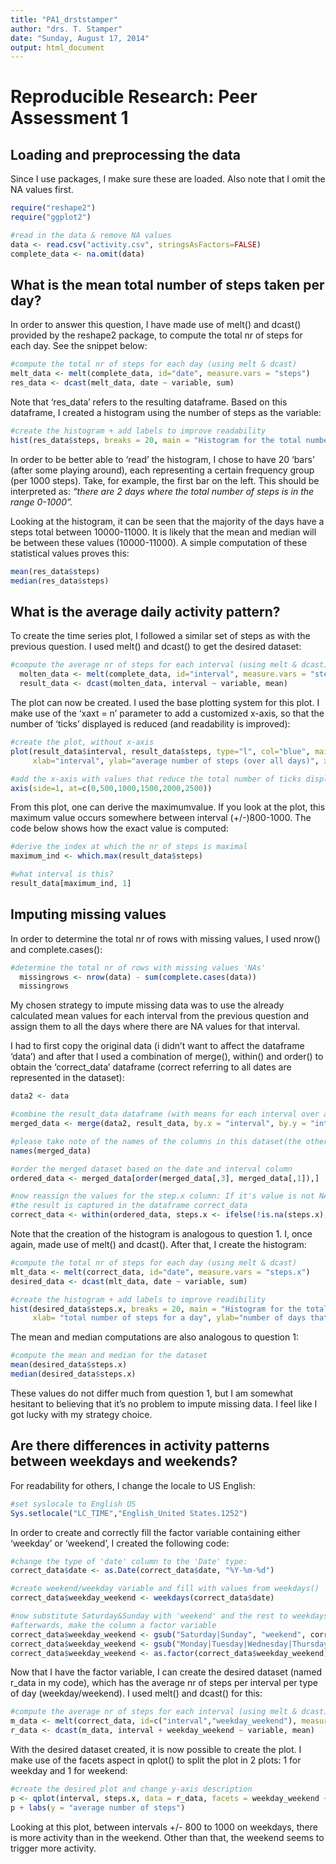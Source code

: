 ```yaml
---
title: "PA1_drststamper"
author: "drs. T. Stamper"
date: "Sunday, August 17, 2014"
output: html_document
---
```


# Reproducible Research: Peer Assessment 1
## Loading and preprocessing the data

Since I use packages, I make sure these are loaded. Also note that I omit the NA values first. 

```r
require("reshape2")  
require("ggplot2")

#read in the data & remove NA values
data <- read.csv("activity.csv", stringsAsFactors=FALSE) 
complete_data <- na.omit(data)
```


## What is the mean total number of steps taken per day?

In order to answer this question, I have made use of melt() and dcast() provided by the reshape2 package, to compute the total nr of steps for each day. See the snippet below:

```r
#compute the total nr of steps for each day (using melt & dcast)
melt_data <- melt(complete_data, id="date", measure.vars = "steps")
res_data <- dcast(melt_data, date ~ variable, sum)
```

Note that 'res_data' refers to the resulting dataframe. Based on this dataframe, I created a histogram using
the number of steps as the variable:

```r
#create the histogram + add labels to improve readability
hist(res_data$steps, breaks = 20, main = "Histogram for the total number of steps per day", xlab= "total number of steps for a day", ylab="number of days that this total occurs")
```

In order to be better able to 'read' the histogram, I chose to have 20 'bars' (after some playing around), each representing a certain frequency group (per 1000 steps). Take, for example, the first bar on the left. This should be interpreted as: *"there are 2 days where the total number of steps is in the range 0-1000".*

Looking at the histogram, it can be seen that the majority of the days have a steps total between 10000-11000. It is likely that the mean and median will be between these values (10000-11000). A simple computation of these statistical values proves this:

```r
mean(res_data$steps)
median(res_data$steps)
```

## What is the average daily activity pattern?

To create the time series plot, I followed a similar set of steps as with the previous question. I used melt() and dcast() to get the desired dataset:

```r
#compute the average nr of steps for each interval (using melt & dcast)
  molten_data <- melt(complete_data, id="interval", measure.vars = "steps")
  result_data <- dcast(molten_data, interval ~ variable, mean)
```

The plot can now be created. I used the base plotting system for this plot. I make use of the 'xaxt = n' parameter to add a customized x-axis, so that the number of 'ticks' displayed is reduced (and readability is improved):

```r
#create the plot, without x-axis
plot(result_data$interval, result_data$steps, type="l", col="blue", main = "Average nr of steps per 5 min interval", 
     xlab="interval", ylab="average number of steps (over all days)", xaxt="n")#xaxt="n" will prevent the x-axis from being filled

#add the x-axis with values that reduce the total number of ticks displayed (=better readability)
axis(side=1, at=c(0,500,1000,1500,2000,2500))
```

From this plot, one can derive the maximumvalue. If you look at the plot, this maximum value occurs somewhere between interval (+/-)800-1000. The code below shows how the exact value is computed:

```r
#derive the index at which the nr of steps is maximal
maximum_ind <- which.max(result_data$steps)

#what interval is this?
result_data[maximum_ind, 1]
```


## Imputing missing values

In order to determine the total nr of rows with missing values, I used nrow() and complete.cases():

```r
#determine the total nr of rows with missing values 'NAs'
  missingrows <- nrow(data) - sum(complete.cases(data))
  missingrows
```

My chosen strategy to impute missing data was to use the already calculated mean values for each interval from the previous question and assign them to all the days where there are NA values for that interval.

I had to first copy the original data (i didn't want to affect the dataframe 'data') and after that I used a combination of merge(), within() and order() to obtain the 'correct_data' dataframe (correct referring to all dates are represented in the dataset):

```r
data2 <- data

#combine the result_data dataframe (with means for each interval over all days) and testdata
merged_data <- merge(data2, result_data, by.x = "interval", by.y = "interval")

#please take note of the names of the columns in this dataset(the other derived datasets also have these names)
names(merged_data)

#order the merged dataset based on the date and interval column
ordered_data <- merged_data[order(merged_data[,3], merged_data[,1]),]

#now reassign the values for the step.x column: If it's value is not NA, keep the value, else, assign the step.y value
#the result is captured in the dataframe correct_data
correct_data <- within(ordered_data, steps.x <- ifelse(!is.na(steps.x), steps.x, steps.y))
```

Note that the creation of the histogram is analogous to question 1. I, once again, made use of melt() and dcast(). After that, I create the histogram:

```r
#compute the total nr of steps for each day (using melt & dcast)
mlt_data <- melt(correct_data, id="date", measure.vars = "steps.x")
desired_data <- dcast(mlt_data, date ~ variable, sum)

#create the histogram + add labels to improve readibility
hist(desired_data$steps.x, breaks = 20, main = "Histogram for the total number of steps per day", 
     xlab= "total number of steps for a day", ylab="number of days that this total occurs")
```

The mean and median computations are also analogous to question 1:

```r
#compute the mean and median for the dataset
mean(desired_data$steps.x)
median(desired_data$steps.x)
```

These values do not differ much from question 1, but I am somewhat hesitant to believing that it's no problem to impute missing data. I feel like I got lucky with my strategy choice.

## Are there differences in activity patterns between weekdays and weekends?

For readability for others, I change the locale to US English:

```r
#set syslocale to English US
Sys.setlocale("LC_TIME","English_United States.1252")
```

In order to create and correctly fill the factor variable containing either 'weekday' or 'weekend', I created the following code:

```r
#change the type of 'date' column to the 'Date' type:
correct_data$date <- as.Date(correct_data$date, "%Y-%m-%d")

#create weekend/weekday variable and fill with values from weekdays()
correct_data$weekday_weekend <- weekdays(correct_data$date)

#now substitute Saturday&Sunday with 'weekend' and the rest to weekdays to 'weekday'
#afterwards, make the column a factor variable
correct_data$weekday_weekend <- gsub("Saturday|Sunday", "weekend", correct_data$weekday_weekend)
correct_data$weekday_weekend <- gsub("Monday|Tuesday|Wednesday|Thursday|Friday", "weekday", correct_data$weekday_weekend)
correct_data$weekday_weekend <- as.factor(correct_data$weekday_weekend)
```

Now that I have the factor variable, I can create the desired dataset (named r_data in my code), which has the average nr of steps per interval per type of day (weekday/weekend). I used melt() and dcast() for this:

```r
#compute the average nr of steps for each interval (using melt & dcast)
m_data <- melt(correct_data, id=c("interval","weekday_weekend"), measure.vars = "steps.x")
r_data <- dcast(m_data, interval + weekday_weekend ~ variable, mean)
```

With the desired dataset created, it is now possible to create the plot. I make use of the facets aspect in qplot() to split the plot in 2 plots: 1 for weekday and 1 for weekend:

```r
#create the desired plot and change y-axis description
p <- qplot(interval, steps.x, data = r_data, facets = weekday_weekend ~ ., geom="line")
p + labs(y = "average number of steps")
```

Looking at this plot, between intervals +/- 800 to 1000 on weekdays, there is more activity than in the weekend. Other than that, the weekend seems to trigger more activity.
